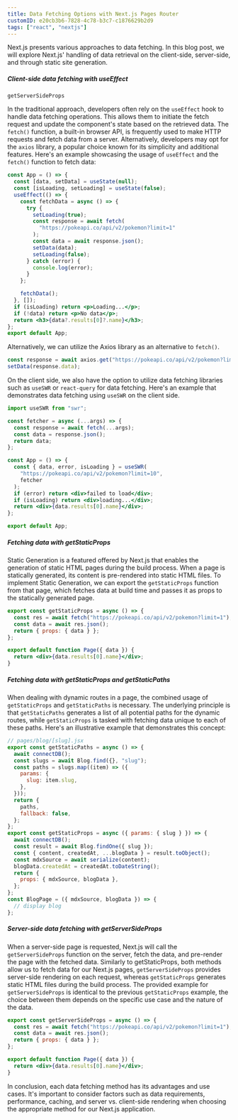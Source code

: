 ```yaml
---
title: Data Fetching Options with Next.js Pages Router
customID: e20cb3b6-7828-4c78-b3c7-c1876629b2d9
tags: ["react", "nextjs"]
---
```


Next.js presents various approaches to data fetching. In this blog post, we will explore Next.js' handling of data retrieval on the client-side, server-side, and through static site generation.

##### Client-side data fetching with useEffect

`getServerSideProps`

In the traditional approach, developers often rely on the `useEffect` hook to handle data fetching operations. This allows them to initiate the fetch request and update the component's state based on the retrieved data. The `fetch()` function, a built-in browser API, is frequently used to make HTTP requests and fetch data from a server. Alternatively, developers may opt for the `axios` library, a popular choice known for its simplicity and additional features. Here's an example showcasing the usage of `useEffect` and the `fetch()` function to fetch data:

```jsx
const App = () => {
  const [data, setData] = useState(null);
  const [isLoading, setLoading] = useState(false);
  useEffect(() => {
    const fetchData = async () => {
      try {
        setLoading(true);
        const response = await fetch(
          "https://pokeapi.co/api/v2/pokemon?limit=1"
        );
        const data = await response.json();
        setData(data);
        setLoading(false);
      } catch (error) {
        console.log(error);
      }
    };

    fetchData();
  }, []);
  if (isLoading) return <p>Loading...</p>;
  if (!data) return <p>No data</p>;
  return <h3>{data?.results[0]?.name}</h3>;
};
export default App;
```

Alternatively, we can utilize the Axios library as an alternative to `fetch()`.

```jsx
const response = await axios.get("https://pokeapi.co/api/v2/pokemon?limit=1");
setData(response.data);
```

On the client side, we also have the option to utilize data fetching libraries such as `useSWR` or `react-query` for data fetching. Here's an example that demonstrates data fetching using `useSWR` on the client side.

```jsx
import useSWR from "swr";

const fetcher = async (...args) => {
  const response = await fetch(...args);
  const data = response.json();
  return data;
};

const App = () => {
  const { data, error, isLoading } = useSWR(
    "https://pokeapi.co/api/v2/pokemon?limit=10",
    fetcher
  );
  if (error) return <div>failed to load</div>;
  if (isLoading) return <div>loading...</div>;
  return <div>{data.results[0].name}</div>;
};

export default App;
```

##### Fetching data with getStaticProps

Static Generation is a featured offered by Next.js that enables the generation of static HTML pages during the build process. When a page is statically generated, its content is pre-rendered into static HTML files. To implement Static Generation, we can export the `getStaticProps` function from that page, which fetches data at build time and passes it as props to the statically generated page.

```jsx
export const getStaticProps = async () => {
  const res = await fetch("https://pokeapi.co/api/v2/pokemon?limit=1");
  const data = await res.json();
  return { props: { data } };
};

export default function Page({ data }) {
  return <div>{data.results[0].name}</div>;
}
```

##### Fetching data with getStaticProps and getStaticPaths

When dealing with dynamic routes in a page, the combined usage of `getStaticProps` and `getStaticPaths` is necessary. The underlying principle is that `getStaticPaths` generates a list of all potential paths for the dynamic routes, while `getStaticProps` is tasked with fetching data unique to each of these paths. Here's an illustrative example that demonstrates this concept:

```jsx
// pages/blog/[slug].jsx
export const getStaticPaths = async () => {
  await connectDB();
  const slugs = await Blog.find({}, "slug");
  const paths = slugs.map((item) => ({
    params: {
      slug: item.slug,
    },
  }));
  return {
    paths,
    fallback: false,
  };
};
export const getStaticProps = async ({ params: { slug } }) => {
  await connectDB();
  const result = await Blog.findOne({ slug });
  const { content, createdAt, ...blogData } = result.toObject();
  const mdxSource = await serialize(content);
  blogData.createdAt = createdAt.toDateString();
  return {
    props: { mdxSource, blogData },
  };
};
const BlogPage = ({ mdxSource, blogData }) => {
  // display blog
};
```

##### Server-side data fetching with getServerSideProps

When a server-side page is requested, Next.js will call the `getServerSideProps` function on the server, fetch the data, and pre-render the page with the fetched data. Similarly to getStaticProps, both methods allow us to fetch data for our Next.js pages, `getServerSideProps` provides server-side rendering on each request, whereas `getStaticProps` generates static HTML files during the build process. The provided example for `getServerSideProps` is identical to the previous `getStaticProps` example, the choice between them depends on the specific use case and the nature of the data.

```jsx
export const getServerSideProps = async () => {
  const res = await fetch("https://pokeapi.co/api/v2/pokemon?limit=1");
  const data = await res.json();
  return { props: { data } };
};

export default function Page({ data }) {
  return <div>{data.results[0].name}</div>;
}
```

In conclusion, each data fetching method has its advantages and use cases. It's important to consider factors such as data requirements, performance, caching, and server vs. client-side rendering when choosing the appropriate method for our Next.js application.
